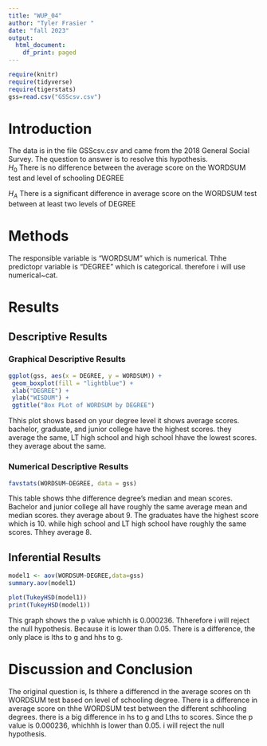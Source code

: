 ```yaml
---
title: "WUP_04"
author: "Tyler Frasier "
date: "fall 2023"
output:
  html_document:
    df_print: paged
---
```


```r
require(knitr)
require(tidyverse)
require(tigerstats)
gss=read.csv("GSScsv.csv")
```

# Introduction

<!--In this section you explain what you are trying to show.  Where did the data come from?  What is the research or other question you are trying to answer?!-->

The data is in the file GSScsv.csv and came from the 2018 General Social Survey.  The question to answer is to resolve this hypothesis.  
$H_0$ There is no difference between the average score on the WORDSUM test and level of schooling DEGREE  

$H_A$ There is a significant difference in average score on the WORDSUM test between at least two levels of DEGREE  

# Methods

<!--Mention that you intend to use chatGPT to the greatest extent possible. Give credit to chatGPT when you use it to create code in your report. Decide on your methods:  use "variable analysis" or other appropriate descriptors.  Make sure to choose at least one graphical method and at least one numerical method.!-->

The responsible variable is "WORDSUM" which is numerical. Thhe predictopr variable is "DEGREE" which is categorical. therefore i will use numerical~cat. 

# Results

<!--Divide this section into two sub-sections:  One for your descriptive  results and one for your inferential results.!-->

## Descriptive Results

### Graphical Descriptive Results

<!--Graphical results here.  Make sure to show your code.  Provide appropriate labels for axes, giving units if possible, and provide a good title for the graph, too.  Use the graphical results to describe the patterns if any that exist in the data as focused toward the research question!-->



```r
ggplot(gss, aes(x = DEGREE, y = WORDSUM)) +
 geom_boxplot(fill = "lightblue") +
 xlab("DEGREE") +
 ylab("WISDUM") +
 ggtitle("Box PLot of WORDSUM by DEGREE")

```

Thhis plot shows based on your degree level it shows average scores. bachelor, graduate, and junior college have the highest scores. they average the same, LT high school and high school hhave the lowest scores. they average about the same.

### Numerical Descriptive Results

```r
favstats(WORDSUM~DEGREE, data = gss)
```

This table shows thhe difference degree's median and mean scores. Bachelor and junior college all have roughly the same average mean and median scores. they average about 9. The graduates have the highest score which is 10. while high school and LT high school have roughly the same scores. Thhey average 8.

<!--Numerical results go here. Use the numerical results to describe the patterns if any that exist in the data as focused toward the research question!-->

## Inferential Results

```r
model1 <- aov(WORDSUM~DEGREE,data=gss)
summary.aov(model1)
```

```r
plot(TukeyHSD(model1))
print(TukeyHSD(model1))
```


This graph shows the p value whichh is 0.000236. Thherefore i will reject the null hypothesis. Because it is lower than 0.05. There is a difference, the only place is lths to g and hhs to g. 

<!--State hypothesis clearly.  Make sure your discussion of the inferential test covers all the aspects that the test output produces, such as test statistic, p-value etc.  Make a decision about the null hypothesis, explain the assumptions on which the selected test/procedure was based, and why the chosen procedure satisfys the assumptions and is appropriate to answer the research question!-->


# Discussion and Conclusion

<!--Discussion and conclusion here.  If you found a relationship be sure to consider whether the relationship occurs because one of the variavbles causes the other, or whether they perhasps are related for some other reason.  Watch the chapter 6 videos from the GeorgeTown videos collection.!-->
The original question is, Is thhere a differencd in the average scores on th WORDSUM test based on level of schooling degree. There is a difference in average score on thhe WORDSUM test between the different schhooling degrees. there is a big difference in hs to g and Lths to scores. Since the p value is 0.000236, whichhh is lower than 0.05. i will reject the null hypothesis.